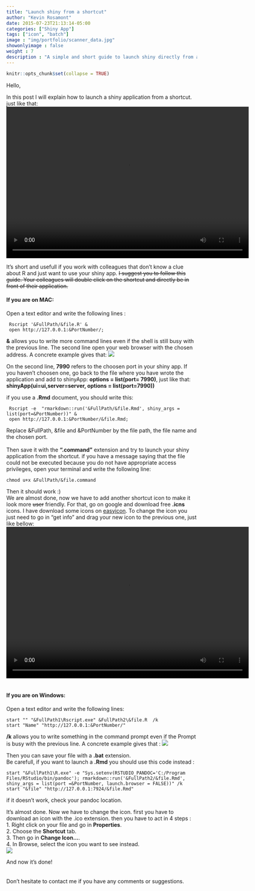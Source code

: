 ```yaml
---
title: "Launch shiny from a shortcut"
author: "Kevin Rosamont"
date: 2015-07-23T21:13:14-05:00
categories: ["Shiny App"]
tags: ["icon", "batch"]
image : "img/portfolio/scanner_data.jpg"
showonlyimage : false
weight : 7
description : "A simple and short guide to launch shiny directly from a shortcut without opening R."
---
```

        
```r
knitr::opts_chunk$set(collapse = TRUE)
```

Hello,

In this post I will explain how to launch a shiny application from a shortcut. just like that:
<video controls="" height="400" width="640">
  <source src="/Users/user/Desktop/Clef_USB/data_science/hugo/static/img/portfolio/launch_icon.mp4" type="video/mp4" />
</video>

It's short and usefull if you work with colleagues that don't know a clue about R and just want to use your shiny app. ~~I suggest you to follow this guide. Your colleagues will double click on the shortcut and directly be in front of their application.~~

<h4>If you are on MAC:</h4>
Open a text editor and write the following lines :
```
 Rscript '&FullPath/&file.R' &
 open http://127.0.0.1:&PortNumber/;
```
**&** allows you to write more command lines even if the shell is still busy with the previous line. The second line open your web browser with the chosen address. A concrete example gives that:
![](/Users/user/Desktop/Clef_USB/data_science/hugo/static/img/portfolio/launch_code.png)

On the second line, **7990** refers to the choosen port in your shiny app. If you haven't choosen one, go back to the file where you have wrote the application and add to shinyApp: **options = list(port= 7990)**, just like that:<br>
**shinyApp(ui=ui,server=server, options = list(port=7990))**<br>

if you use a **.Rmd** document, you should write this:
```
 Rscript -e  "rmarkdown::run('&FullPath/&file.Rmd', shiny_args = list(port=&PortNumber))" &
 open http://127.0.0.1:&PortNumber/&file.Rmd;
```
Replace &FullPath, &file and &PortNumber by the file path, the file name and the chosen port. <br> <br>
Then save it with the  **".command"** extension and try to launch your shiny application from the shortcut. if you have a message saying that the file could not be executed because you do not have appropriate access privileges, open your terminal and write the following line:
```
chmod u+x &FullPath/&file.command
```
Then it should work :) <br>
We are almost done, now we have to add another shortcut icon to make it look more ~~user~~ friendly. For that, go on google and download free **.icns** icons. I have download some icons on [easyicon](http://www.easyicon.net/).
To change the icon you just need to go in "get info" and drag your new icon to the previous one, just like bellow:<br>
<video controls="" height="400" width="640">
  <source src="/Users/user/Desktop/Clef_USB/data_science/hugo/static/img/portfolio/change_icon.mp4" type="video/mp4" />
</video>
<br><br>
<h4>If you are on Windows:</h4>
Open a text editor and write the following lines:
```
start "" "&FullPath1\Rscript.exe" &FullPath2\&file.R  /k
start "Name" "http://127.0.0.1:&PortNumber/"
```
**/k** allows you to write something in the command prompt even if the Prompt is busy with the previous line. A concrete example gives that :
<img src="/Users/user/Desktop/Clef_USB/data_science/hugo/static/img/portfolio/mlaunch_code.png"  />

Then you can save your file with a **.bat** extension. <br>
Be carefull, if you want to launch a **.Rmd** you should use this code instead :
```
start "&FullPath1\R.exe" -e "Sys.setenv(RSTUDIO_PANDOC='C:/Program Files/RStudio/bin/pandoc'); rmarkdown::run('&FullPath2/&file.Rmd', shiny_args = list(port =&PortNumber, launch.browser = FALSE))" /k
start "&file" "http://127.0.0.1:7924/&file.Rmd"
```
if it doesn't work, check your pandoc location. 

It's almost done. Now we have to change the icon. first you have to download an icon with the .ico extension. then you have to act in 4 steps : </br>
1. Right click on your file and go in **Properties**. </br>
2. Choose the **Shortcut** tab. </br>
3. Then go in **Change Icon...**. </br>
4. In Browse, select the icon you want to see instead. </br>
<img src="/Users/user/Desktop/Clef_USB/data_science/hugo/static/img/portfolio/micon_change.png" style = "max-width:640px;">

And now it's done! <br><br><br>
Don't hesitate to contact me if you have any comments or suggestions.